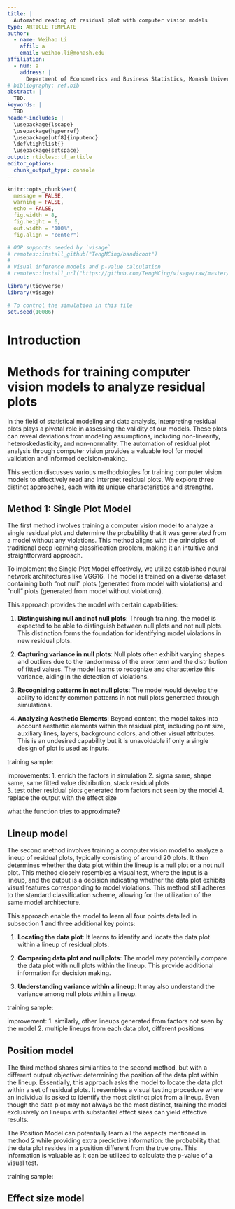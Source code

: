 ```yaml
---
title: |
  Automated reading of residual plot with computer vision models
type: ARTICLE TEMPLATE
author:
  - name: Weihao Li
    affil: a
    email: weihao.li@monash.edu
affiliation:
  - num: a
    address: |
      Department of Econometrics and Business Statistics, Monash University, Clayton, VIC, Australia
# bibliography: ref.bib
abstract: |
  TBD.
keywords: |
  TBD
header-includes: |
  \usepackage{lscape}
  \usepackage{hyperref}
  \usepackage[utf8]{inputenc}
  \def\tightlist{}
  \usepackage{setspace}
output: rticles::tf_article
editor_options: 
  chunk_output_type: console
---
```


```r
knitr::opts_chunk$set(
  message = FALSE, 
  warning = FALSE, 
  echo = FALSE,
  fig.width = 8,
  fig.height = 6,
  out.width = "100%",
  fig.align = "center")
```

```r
# OOP supports needed by `visage`
# remotes::install_github("TengMCing/bandicoot")
# 
# Visual inference models and p-value calculation
# remotes::install_url("https://github.com/TengMCing/visage/raw/master/built/visage_0.1.0.tar.gz")

library(tidyverse)
library(visage)

# To control the simulation in this file
set.seed(10086)
```

# Introduction

# Methods for training computer vision models to analyze residual plots

In the field of statistical modeling and data analysis, interpreting residual plots plays a pivotal role in assessing the validity of our models. These plots can reveal deviations from modeling assumptions, including non-linearity, heteroskedasticity, and non-normality. The automation of residual plot analysis through computer vision provides a valuable tool for model validation and informed decision-making.

This section discusses various methodologies for training computer vision models to effectively read and interpret residual plots. We explore three distinct approaches, each with its unique characteristics and strengths.

## Method 1: Single Plot Model

The first method involves training a computer vision model to analyze a single residual plot and determine the probability that it was generated from a model without any violations. This method aligns with the principles of traditional deep learning classification problem, making it an intuitive and straightforward approach.

To implement the Single Plot Model effectively, we utilize established neural network architectures like VGG16. The model is trained on a diverse dataset containing both "not null" plots (generated from model with violations) and "null" plots (generated from model without violations). 

This approach provides the model with certain capabilities:

1. **Distinguishing null and not null plots**: Through training, the model is expected to be able to distinguish between null plots and not null plots. This distinction forms the foundation for identifying model violations in new residual plots.

2. **Capturing variance in null plots**: Null plots often exhibit varying shapes and outliers due to the randomness of the error term and the distribution of fitted values. The model learns to recognize and characterize this variance, aiding in the detection of violations.

3. **Recognizing patterns in not null plots**: The model would develop the ability to identify common patterns in not null plots generated through simulations.

4. **Analyzing Aesthetic Elements**: Beyond content, the model takes into account aesthetic elements within the residual plot, including point size, auxiliary lines, layers, background colors, and other visual attributes. This is an undesired capability but it is unavoidable if only a single design of plot is used as inputs.

training sample:

improvements:
1. enrich the factors in simulation
2. sigma same, shape same, same fitted value distribution, stack residual plots  
3. test other residual plots generated from factors not seen by the model
4. replace the output with the effect size

what the function tries to approximate?

## Lineup model

The second method involves training a computer vision model to analyze a lineup of residual plots, typically consisting of around 20 plots. It then determines whether the data plot within the lineup is a null plot or a not null plot. This method closely resembles a visual test, where the input is a lineup, and the output is a decision indicating whether the data plot exhibits visual features corresponding to model violations. This method still adheres to the standard classification scheme, allowing for the utilization of the same model architecture.

This approach enable the model to learn all four points detailed in subsection 1 and three additional key points:

1. **Locating the data plot**: It learns to identify and locate the data plot within a lineup of residual plots.

2. **Comparing data plot and null plots**: The model may potentially compare the data plot with null plots within the lineup. This provide additional information for decision making.

3. **Understanding variance within a lineup**: It may also understand the variance among null plots within a lineup. 

training sample:

improvement:
1. similarly, other lineups generated from factors not seen by the model
2. multiple lineups from each data plot, different positions


## Position model

The third method shares similarities to the second method, but with a different output objective: determining the position of the data plot within the lineup. Essentially, this approach asks the model to locate the data plot within a set of residual plots. It resembles a visual testing procedure where an individual is asked to identify the most distinct plot from a lineup. Even though the data plot may not always be the most distinct, training the model exclusively on lineups with substantial effect sizes can yield effective results.

The Position Model can potentially learn all the aspects mentioned in method 2 while providing extra predictive information: the probability that the data plot resides in a position different from the true one. This information is valuable as it can be utilized to calculate the p-value of a visual test.

training sample:

## Effect size model


## 

